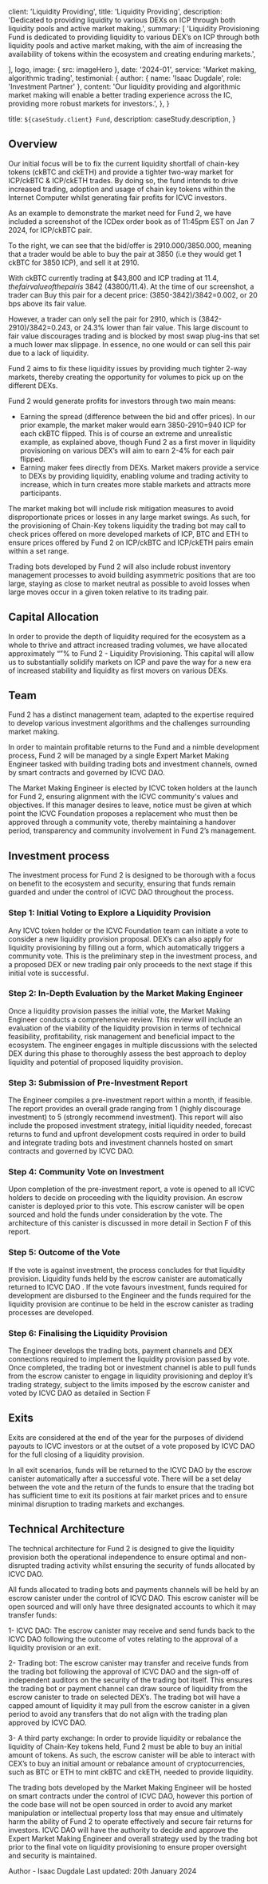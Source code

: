 

  client: 'Liquidity Providing',
  title: 'Liquidity Providing',
  description:
    'Dedicated to providing liquidity to various DEXs on ICP through both liquidity pools and active market making.',
  summary: [
    'Liquidity Provisioning Fund is dedicated to providing liquidity to various DEX’s on ICP through both liquidity pools and active market making, with the aim of increasing the availability of tokens within the ecosystem and creating enduring markets.',
    
  ],
  logo,
  image: { src: imageHero },
  date: '2024-01',
  service: 'Market making, algorithmic trading',
  testimonial: {
    author: { name: 'Isaac Dugdale', role: 'Investment Partner' },
    content:
      'Our liquidity providing and algorithmic market making will enable a better trading experience across the IC, providing more robust markets for investors.',
  },
}

  title: `${caseStudy.client} Fund`,
  description: caseStudy.description,
}

## Overview


Our initial focus will be to fix the current liquidity shortfall of chain-key tokens (ckBTC and ckETH) and provide a tighter two-way market for ICP/ckBTC & ICP/ckETH trades. By doing so, the fund intends to drive increased trading, adoption and usage of chain key tokens within the Internet Computer whilst generating fair profits for ICVC investors. 

As an example to demonstrate the market need for Fund 2, we have included a screenshot of the ICDex order book as of 11:45pm EST on Jan 7 2024, for ICP/ckBTC pair.


<StylizedImage/>

To the right, we can see that the bid/offer is 2910.000/3850.000, meaning that a trader would be able to buy the pair at 3850 (i.e they would get 1 ckBTC for 3850 ICP), and sell it at 2910. 

With ckBTC currently trading at $43,800 and ICP trading at $11.4, the fair value of the pair is ~$3842 (43800/11.4). At the time of our screenshot, a trader can Buy this pair for a decent price: (3850-3842)/3842=0.002, or 20 bps above its fair value. 

However, a trader can only sell the pair for 2910, which is (3842-2910)/3842=0.243, or 24.3% lower than fair value. This large discount to fair value discourages trading and is blocked by most swap plug-ins that set a much lower max slippage. In essence, no one would or can sell this pair due to a lack of liquidity.

Fund 2 aims to fix these liquidity issues by providing much tighter 2-way markets, thereby  creating the opportunity for volumes to pick up on the different DEXs. 

Fund 2 would generate profits for investors through two main means: 

- Earning the spread (difference between the bid and offer prices). In our prior example, the market maker would earn 3850-2910=940 ICP for each ckBTC flipped. This is of course an extreme and unrealistic example, as explained above, though Fund 2 as a first mover in liquidity provisioning on various DEX’s will aim to earn 2-4% for each pair flipped.
- Earning maker fees directly from DEXs. Market makers provide a service to DEXs by providing liquidity, enabling volume and trading activity to increase, which in turn creates more stable markets and attracts more participants.

The market making bot will include risk mitigation measures to avoid disproportionate prices or losses in any large market swings. As such, for the provisioning of Chain-Key tokens liquidity the trading bot may call to check prices offered on more developed markets of ICP, BTC and ETH to ensure prices offered by Fund 2 on ICP/ckBTC and ICP/ckETH pairs emain within a set range. 

Trading bots developed by Fund 2 will also include robust inventory management processes to avoid building asymmetric positions that are too large, staying as close to market neutral as possible to avoid losses when large moves occur in a given token relative to its trading pair. 

## Capital Allocation 

In order to provide the depth of liquidity required for the ecosystem as a whole to thrive and attract increased trading volumes, we have allocated approximately “”% to Fund 2 - Liquidity Provisioning. This capital will allow us to substantially solidify markets on ICP and pave the way for a new era of increased stability and liquidity as first movers on various DEXs. 

## Team

Fund 2 has a distinct management team, adapted to the expertise required to develop various investment algorithms and the challenges surrounding market making.

In order to maintain profitable returns to the Fund and a nimble development process, Fund 2 will be managed by a single Expert Market Making Engineer tasked with building trading bots and investment channels, owned by smart contracts and governed by ICVC DAO.

The Market Making Engineer is elected by ICVC token holders at the launch for Fund 2, ensuring alignment with the ICVC community's values and objectives. If this manager desires to leave, notice must be given at which point the ICVC Foundation proposes a replacement who must then be approved through a community vote, thereby maintaining a handover period, transparency and community involvement in Fund 2’s management.

## Investment process

The investment process for Fund 2 is designed to be thorough with a focus on benefit to the ecosystem and security, ensuring that funds remain guarded and under the control of ICVC DAO throughout the process. 

### Step 1: Initial Voting to Explore a Liquidity Provision 
Any ICVC token holder or the ICVC Foundation team can initiate a vote to consider a new liquidity provision proposal.
DEX’s can also apply for liquidity provisioning by filling out a form, which automatically triggers a community vote. This is the preliminary step in the investment process, and a proposed DEX or new trading pair only proceeds to the next stage if this initial vote is successful.

### Step 2: In-Depth Evaluation by the Market Making Engineer
Once a liquidity provision passes the initial vote, the Market Making Engineer conducts a comprehensive review.
This review will include an evaluation of the viability of the liquidity provision in terms of technical feasibility, profitability, risk management and beneficial impact to the ecosystem. 
The engineer engages in multiple discussions with the selected DEX during this phase to thoroughly assess the best approach to deploy liquidity and potential of proposed liquidity provision. 

### Step 3: Submission of Pre-Investment Report
The Engineer compiles a pre-investment report within a month, if feasible.
The report provides an overall grade ranging from 1 (highly discourage investment) to 5 (strongly recommend investment).
This report will also include the proposed investment strategy, initial liquidity needed, forecast returns to fund and upfront development costs required in order to build and integrate trading bots and investment channels hosted on smart contracts and governed by ICVC DAO. 

### Step 4: Community Vote on Investment
Upon completion of the pre-investment report, a vote is opened to all ICVC holders to decide on proceeding with the liquidity provision.
An escrow canister is deployed prior to this vote. This escrow canister will be open sourced and hold the funds under consideration by the vote. The architecture of this canister is discussed in more detail in Section F of this report. 

### Step 5: Outcome of the Vote
If the vote is against investment, the process concludes for that liquidity provision. Liquidity funds held by the escrow canister are automatically returned to ICVC DAO .
If the vote favours investment, funds required for development are disbursed to the Engineer and the funds required for the liquidity provision are continue to be held in the escrow canister as trading processes are developed. 

### Step 6: Finalising the Liquidity Provision
The Engineer develops the trading bots, payment channels and DEX connections required to implement the liquidity provision passed by vote. Once completed, the trading bot or investment channel is able to pull funds from the escrow canister to engage in liquidity provisioning and deploy it’s trading strategy, subject to the limits imposed by the escrow canister and voted by ICVC DAO as detailed in Section F

## Exits

Exits are considered at the end of the year for the purposes of dividend payouts to ICVC investors or at the outset of a vote proposed by ICVC DAO for the full closing of a liquidity provision.

In all exit scenarios, funds will be returned to the ICVC DAO by the escrow canister automatically after a successful vote. There will be a set delay between the vote and the return of the funds to ensure that the trading bot has sufficient time to exit its positions at fair market prices and to ensure minimal disruption to trading markets and exchanges. 

## Technical Architecture

The technical architecture for Fund 2 is designed to give the liquidity provision both the operational independence to ensure optimal and non-disrupted trading activity whilst ensuring the security of funds allocated by ICVC DAO.

All funds allocated to trading bots and payments channels will be held by an escrow canister under the control of ICVC DAO. This escrow canister will be open sourced and will only have three designated accounts to which it may transfer funds:

1- ICVC DAO: The escrow canister may receive and send funds back to the ICVC DAO following the outcome of votes relating to the approval of a liquidity provision or an exit. 

2- Trading bot: The escrow canister may transfer and receive funds from the trading bot following the approval of ICVC DAO and the sign-off of independent auditors on the security of the trading bot itself. This ensures the trading bot or payment channel can draw source of liquidity from the escrow canister to trade on selected DEX’s. The trading bot will have a capped amount of liquidity it may pull from the escrow canister in a given period to avoid any transfers that do not align with the trading plan approved by ICVC DAO.

3- A third party exchange: In order to provide liquidity or rebalance the liquidity of Chain-Key tokens held, Fund 2 must be able to buy an initial amount of tokens. As such, the escrow canister will be able to interact with CEX’s to buy an initial amount or rebalance amount of cryptocurrencies, such as BTC or ETH to mint ckBTC and ckETH, needed to provide liquidity. 

The trading bots developed by the Market Making Engineer will be hosted on smart contracts under the control of ICVC DAO, however this portion of the code base will not be open sourced in order to avoid any market manipulation or intellectual property loss that may ensue and ultimately harm the ability of Fund 2 to operate effectively and secure fair returns for investors. ICVC DAO will have the authority to decide and approve the Expert Market Making Engineer and overall strategy used by the trading bot prior to the final vote on liquidity provisioning to ensure proper oversight and security is maintained. 


<TagList>
  <TagListItem>Author - Isaac Dugdale</TagListItem>
  <TagListItem>Last updated: 20th January 2024</TagListItem>
</TagList>
